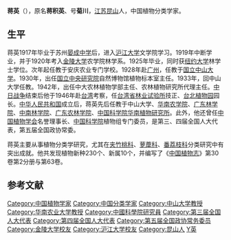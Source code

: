 '''蒋英'''（{{bd|1898年|11月6日|1982年|3月6日}}），原名'''蒋积英'''、号'''菊川'''，[[江苏|江苏]][[昆山|昆山]]人，中国植物分类学家。

==生平==
蒋英1917年毕业于苏州[[晏成中学|晏成中学]]后，进入[[沪江大学|沪江大学]]文学院学习。1919年中断学业，并于1920年考入[[金陵大学|金陵大学]]农学院林学系。1925年毕业，同时获[[纽约大学|纽约大学]]林学士学位。次年起任教于安庆农业专门学校。1928年赴[[广州|广州]]，任教于[[中山大學|国立中山大学]]。1930年，出任[[国立中央研究院|国立中央研究院]]自然博物馆植物标本室主任。1933年，回中山大学任教。1942年，出任中大农林植物学部主任、农林植物研究所代理主任。[[中国抗日战争|中日战争]]结束后他于1946年赴[[台湾|台湾]]考察，任[[行政院農業委員會林業試驗所|台湾省林业试验所]]技正、[[台北植物园|台北植物园]]园长。[[中华人民共和国|中华人民共和国]]成立后，蒋英先后任教于中山大学、[[华南农学院|华南农学院]]、[[广东林学院|广东林学院]]、[[中南林学院|中南林学院]]、[[广东农林学院|广东农林学院]]、[[中国科学院华南植物园|中国科学院华南植物研究所]]。此外，他还曾任[[中国植物学会|中国植物学会]]名誉理事长、[[中国科学院|中国科学院]]植物组专门委员，是第三、四届全国人大代表，第五届全国政协常委。{{r|kxj}}{{r|zj}}

蒋英主要从事植物分类学研究，尤其在[[夹竹桃科|夹竹桃科]]、[[萝藦科|萝藦科]]、[[番荔枝科|番荔枝科]]分类研究中有突出成就。他共发现植物新种230个、新属10个，并编写了《[[中国植物志|中国植物志]]》第30卷第2分册与第63卷。{{r|kxj}}{{r|zj}}

{{botanist|Tsiang}}

== 参考文献 ==
{{reflist|refs=
<ref name=kxj>{{cite book|title=《中国科学家辞典（现代第五分册）》|editor=《中国科学家辞典》编委会|publisher=山东科学技术出版社|year=1986}}</ref>
<ref name=zj>{{cite book|title=《中国现代科学家传记 第五集》|editor=[[卢嘉锡|卢嘉锡]]|publisher=科学出版社|year=1994}}</ref>
}}

{{DEFAULTSORT:Jiang蒋}}
[[Category:中国植物学家|Category:中国植物学家]]
[[Category:中国分类学家|Category:中国分类学家]]
[[Category:中山大学教授|Category:中山大学教授]]
[[Category:华南农业大学教授|Category:华南农业大学教授]]
[[Category:中國科學院研究員|Category:中國科學院研究員]]
[[Category:第三届全国人大代表|Category:第三届全国人大代表]]
[[Category:第四届全国人大代表|Category:第四届全国人大代表]]
[[Category:第五届全国政协常务委员|Category:第五届全国政协常务委员]]
[[Category:金陵大学校友|Category:金陵大学校友]]
[[Category:沪江大学校友|Category:沪江大学校友]]
[[Category:昆山人|Category:昆山人]]
[[Category:蔣姓|Y英]]